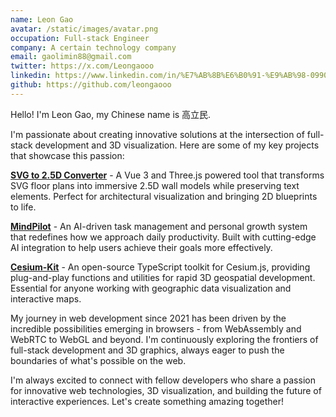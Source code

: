 ```yaml
---
name: Leon Gao
avatar: /static/images/avatar.png
occupation: Full-stack Engineer
company: A certain technology company
email: gaolimin88@gmail.com
twitter: https://x.com/Leongaooo
linkedin: https://www.linkedin.com/in/%E7%AB%8B%E6%B0%91-%E9%AB%98-099073384/
github: https://github.com/leongaooo
---
```


Hello! I'm Leon Gao, my Chinese name is 高立民.

I'm passionate about creating innovative solutions at the intersection of full-stack development and 3D visualization. Here are some of my key projects that showcase this passion:

**[SVG to 2.5D Converter](https://github.com/leongaooo/SvgToThreeModel)** - A Vue 3 and Three.js powered tool that transforms SVG floor plans into immersive 2.5D wall models while preserving text elements. Perfect for architectural visualization and bringing 2D blueprints to life.

**[MindPilot](https://github.com/Amzing-Ai/mind-pilot)** - An AI-driven task management and personal growth system that redefines how we approach daily productivity. Built with cutting-edge AI integration to help users achieve their goals more effectively.

**[Cesium-Kit](https://github.com/leongaooo/cesium-kit)** - An open-source TypeScript toolkit for Cesium.js, providing plug-and-play functions and utilities for rapid 3D geospatial development. Essential for anyone working with geographic data visualization and interactive maps.

My journey in web development since 2021 has been driven by the incredible possibilities emerging in browsers - from WebAssembly and WebRTC to WebGL and beyond. I'm continuously exploring the frontiers of full-stack development and 3D graphics, always eager to push the boundaries of what's possible on the web.

I'm always excited to connect with fellow developers who share a passion for innovative web technologies, 3D visualization, and building the future of interactive experiences. Let's create something amazing together!
